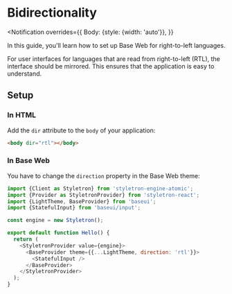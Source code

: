 <!--
Copyright (c) 2018-2019 Uber Technologies, Inc.

This source code is licensed under the MIT license found in the
LICENSE file in the root directory of this source tree.
-->



# Bidirectionality

<Notification
  overrides={{
    Body: {style: {width: 'auto'}},
  }}
>
  In this guide, you'll learn how to set up Base Web for right-to-left
  languages.
</Notification>

For user interfaces for languages that are read from right-to-left (RTL),
the interface should be mirrored. This ensures that the application is easy to understand.

## Setup

### In HTML

Add the `dir` attribute to the `body` of your application:

```html
<body dir="rtl"></body>
```

### In Base Web

You have to change the `direction` property in the Base Web theme:

```javascript
import {Client as Styletron} from 'styletron-engine-atomic';
import {Provider as StyletronProvider} from 'styletron-react';
import {LightTheme, BaseProvider} from 'baseui';
import {StatefulInput} from 'baseui/input';

const engine = new Styletron();

export default function Hello() {
  return (
    <StyletronProvider value={engine}>
      <BaseProvider theme={{...LightTheme, direction: 'rtl'}}>
        <StatefulInput />
      </BaseProvider>
    </StyletronProvider>
  );
}
```

